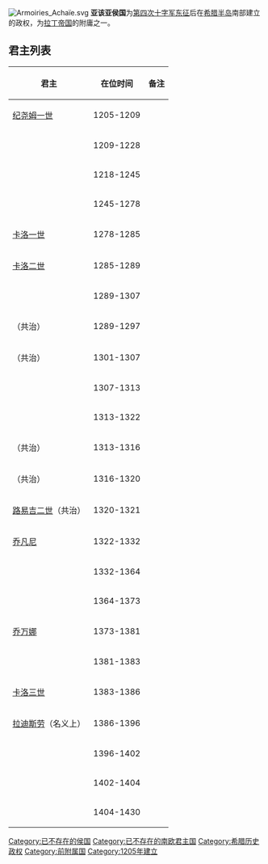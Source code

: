 {{unreferenced|time=2020-06-04T07:29:54+00:00}}
[[File:Armoiries_Achaïe.svg|right]]
'''亚该亚侯国'''为[[第四次十字军东征|第四次十字军东征]]后在[[希腊半岛|希腊半岛]]南部建立的政权，为[[拉丁帝国|拉丁帝国]]的附庸之一。

== 君主列表 ==

{| bgcolor="#f7f8ff" cellpadding="3" cellspacing="0" border="1" style="font-size: 100%; border: gray solid 1px; border-collapse: collapse;"
|- bgcolor="#CCCCCC"
! 君主!! 在位时间 !!备注 
|-align="center" 
| [[纪尧姆一世_(亚该亚)|纪尧姆一世]]||1205-1209||
|-align="center" 
| {{Link-fr|戈弗雷一世 (亚该亚)|Geoffroi Ier de Villehardouin|戈弗雷一世}}||1209-1228||
|-align="center" 
| {{link-en|戈弗雷二世 (亚该亚)|Geoffrey II of Villehardouin|戈弗雷二世}}||1218-1245||
|-align="center" 
| {{link-en|纪尧姆二世 (亚该亚)|William II of Villehardouin|纪尧姆二世}}||1245-1278||
|-align="center" 
| [[查理一世_(那不勒斯)|卡洛一世]]||1278-1285||
|-align="center" 
| [[卡洛二世_(那不勒斯)|卡洛二世]]||1285-1289||
|-align="center" 
| {{link-en|伊莎贝拉·德维尔阿杜因|Isabella of Villehardouin|伊莎贝拉}}||1289-1307||
|-align="center" 
| {{link-en|弗洛朗·德埃诺|Florent of Hainaut|弗洛朗}}（共治）||1289-1297||
|-align="center" 
| {{link-en|菲利波一世 (皮埃蒙特)|Philip I of Piedmont|菲利波一世}}（共治）||1301-1307||
|-align="center" 
| {{link-en|菲利波一世 (塔兰托亲王)|Philip I, Prince of Taranto|菲利波二世}}||1307-1313||
|-align="center" 
| {{link-en|玛蒂尔达·德埃诺|Matilda of Hainaut|玛蒂尔达}}||1313-1322||
|-align="center" 
| {{link-en|路易·德勃艮第|Louis of Burgundy|路易吉一世}}（共治）||1313-1316||
|-align="center" 
| {{link-en|厄德四世 (勃艮第公爵)|Odo IV of Burgundy|厄德}}（共治）||1316-1320||
|-align="center" 
|  [[路易一世·德·波旁|路易吉二世]]（共治） ||1320-1321||
|-align="center" 
|  [[杜拉佐的喬凡尼|乔凡尼]]||1322-1332||
|-align="center" 
|  {{link-en|罗伯托 (塔兰托亲王)|Robert, Prince of Taranto|罗伯托}}||1332-1364||
|-align="center" 
|  {{link-en|菲利波二世 (塔兰托亲王)|Philip II, Prince of Taranto|菲利波三世}}||1364-1373||
|-align="center" 
|  [[乔万娜一世|乔万娜]] ||1373-1381||
|-align="center" 
|  {{link-en|雅克·德博|James of Baux|贾科莫}}||1381-1383||
|-align="center" 
| [[卡洛三世_(那不勒斯)|卡洛三世]]||1383-1386||
|-align="center" 
| [[拉迪斯劳|拉迪斯劳]]（名义上）||1386-1396||
|-align="center" 
| {{link-en|皮埃尔·德圣苏佩拉诺|Pedro de San Superano|皮埃特罗}}||1396-1402||
|-align="center" 
| {{link-en|玛利亚二世·扎卡里亚|Maria II Zaccaria|玛利亚}}||1402-1404||
|-align="center" 
| {{link-en|琴图廖内二世·扎卡里亚|Centurione II Zaccaria|琴图廖内}}||1404-1430||
|}
{{亚该亚亲王}}
{{十字軍國家}}
{{拉丁人治下的希腊}}
{{拜占庭帝國繼承國}}
[[Category:已不存在的侯国|Category:已不存在的侯国]]
[[Category:已不存在的南欧君主国|Category:已不存在的南欧君主国]]
[[Category:希腊历史政权|Category:希腊历史政权]]
[[Category:前附属国|Category:前附属国]]
[[Category:1205年建立|Category:1205年建立]]